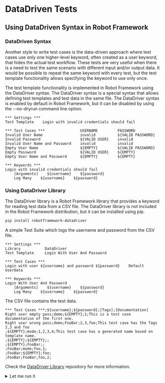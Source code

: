 # DataDriven Tests

## Using DataDriven Syntax in Robot Framework

### DataDriven Syntax

Another style to write test cases is the data-driven approach where test cases use only one higher-level keyword, often created as a user keyword, that hides the actual test workflow. These tests are very useful when there is a need to test the same scenario with different input and/or output data. It would be possible to repeat the same keyword with every test, but the test template functionality allows specifying the keyword to use only once.

The test template functionality is implemented in Robot Framework using the DataDriver syntax. The DataDriver syntax is a special syntax that allows defining test templates and test data in the same file. The DataDriver syntax is enabled by default in Robot Framework, but it can be disabled by using the --no-dryrun command line option.

``` robotframework
*** Settings ***
Test Template    Login with invalid credentials should fail

*** Test Cases ***                USERNAME         PASSWORD
Invalid User Name                 invalid          ${VALID PASSWORD}
Invalid Password                  ${VALID USER}    invalid
Invalid User Name and Password    invalid          invalid
Empty User Name                   ${EMPTY}         ${VALID PASSWORD}
Empty Password                    ${VALID USER}    ${EMPTY}
Empty User Name and Password      ${EMPTY}         ${EMPTY}

*** Keywords ***
Login with invalid credentials should fail
    [Arguments]    ${username}    ${password}
    Log Many    ${username}    ${password}
```

### Using DataDriver Library

The DataDriver library is a Robot Framework library that provides a keyword for reading test data from a CSV file. The DataDriver library is not included in the Robot Framework distribution, but it can be installed using pip.

``` bash	
pip install robotframework-datadriver
```

A simple Test Suite which logs the username and password from the CSV file.

``` robotframework
*** Settings ***
Library           DataDriver
Test Template     Login With User And Password

*** Test Cases ***
Login with user ${username} and password ${password}    Default    UserData

*** Keywords ***
Login With User And Password
    [Arguments]    ${username}    ${password}
    Log Many    ${username}    ${password}
```

The CSV file contains the test data.

``` csv
*** Test Cases ***;${username};${password};[Tags];[Documentation]
Right user empty pass;demo;${EMPTY};1;This is a test case documentation of the first one.
Right user wrong pass;demo;FooBar;2,3,foo;This test case has the Tags 2,3 and foo
;${EMPTY};mode;1,2,3,4;This test case has a generated name based on template name.
;${EMPTY};${EMPTY};;
;${EMPTY};FooBar;;
;FooBar;mode;foo,1;
;FooBar;${EMPTY};foo;
;FooBar;FooBar;foo,2;
```

Check the [DataDriver Library](https://github.com/Snooz82/robotframework-datadriver) repository for more information.

<details>
  <summary>Let me run it</summary>
    <iframe src="https://robotframework.org/embed/?code-gh-url=https://github.com/MarketSquare/robotframeworkguides/tree/main/code-examples/datadriver" width="100%" height="600"></iframe>
</details>